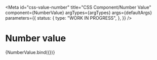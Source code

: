 <!-- @license CC0-1.0 -->


<Meta
  id="css-value-number"
  title="CSS Component/Number Value"
  component={NumberValue}
  argTypes={argTypes}
  args={defaultArgs}
  parameters={{
    status: {
      type: "WORK IN PROGRESS",
    },
  }}
/>

# Number value

<Canvas>
  <Story args={exampleArgs} name="Default">
    {NumberValue.bind({})}
  </Story>
</Canvas>

<ArgsTable story="Default" />
